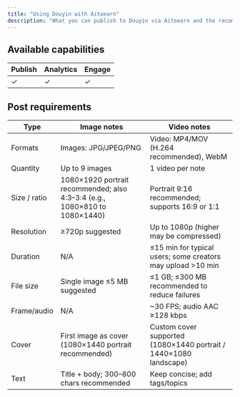 ```yaml
---
title: "Using Douyin with Aitoearn"
description: "What you can publish to Douyin via Aitoearn and the recommended specs."
---
```


## Available capabilities

| Publish | Analytics | Engage |
| --- | --- | --- |
| ✓ | ✓ | ✓ |

## Post requirements

| Type | Image notes | Video notes |
| --- | --- | --- |
| Formats | Images: JPG/JPEG/PNG | Video: MP4/MOV (H.264 recommended), WebM |
| Quantity | Up to 9 images | 1 video per note |
| Size / ratio | 1080×1920 portrait recommended; also 4:3–3:4 (e.g., 1080×810 to 1080×1440) | Portrait 9:16 recommended; supports 16:9 or 1:1 |
| Resolution | ≥720p suggested | Up to 1080p (higher may be compressed) |
| Duration | N/A | ≤15 min for typical users; some creators may upload >10 min |
| File size | Single image ≤5 MB suggested | ≤1 GB; ≤300 MB recommended to reduce failures |
| Frame/audio | N/A | ~30 FPS; audio AAC ≥128 kbps |
| Cover | First image as cover (1080×1440 portrait recommended) | Custom cover supported (1080×1440 portrait / 1440×1080 landscape) |
| Text | Title + body; 300–800 chars recommended | Keep concise; add tags/topics |

